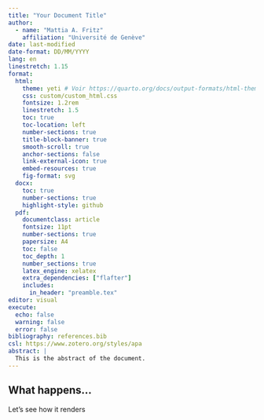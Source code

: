 ```yaml
---
title: "Your Document Title"
author: 
  - name: "Mattia A. Fritz"
    affiliation: "Université de Genève"
date: last-modified
date-format: DD/MM/YYYY
lang: en
linestretch: 1.15
format:
  html:
    theme: yeti # Voir https://quarto.org/docs/output-formats/html-themes.html pour les options
    css: custom/custom_html.css 
    fontsize: 1.2rem
    linestretch: 1.5
    toc: true
    toc-location: left
    number-sections: true
    title-block-banner: true
    smooth-scroll: true
    anchor-sections: false
    link-external-icon: true
    embed-resources: true
    fig-format: svg
  docx:
    toc: true
    number-sections: true
    highlight-style: github
  pdf:
    documentclass: article
    fontsize: 11pt
    number-sections: true
    papersize: A4
    toc: false
    toc_depth: 1
    number_sections: true
    latex_engine: xelatex
    extra_dependencies: ["flafter"]
    includes:
      in_header: "preamble.tex"
editor: visual
execute: 
  echo: false
  warning: false
  error: false
bibliography: references.bib
csl: https://www.zotero.org/styles/apa
abstract: |
  This is the abstract of the document.
---
```


## What happens...

Let's see how it renders

